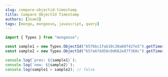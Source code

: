 ```yaml
---
slug: compare-objectid-timestamp
title: Compare ObjectId Timestamp
authors: [3sam3]
tags: [mongo, mongoose, javascript, query]
---
```


```js showLineNumbers {8}
import { Types } from "mongoose";

const sample1 = new Types.ObjectId("6576bc1fab10c30a60f42fe5").getTimestamp();
const sample2 = new Types.ObjectId("657a67dd58c0d662e87f368c").getTimestamp();

console.log(`prev: ${sample1}`);
console.log(`new: ${sample2}`);
console.log(sample1 > sample2); // false
```
